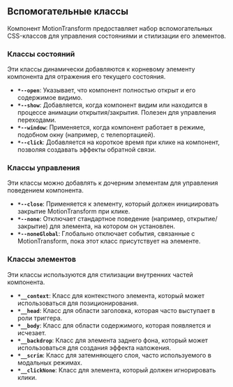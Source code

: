 ## Вспомогательные классы

Компонент MotionTransform предоставляет набор вспомогательных CSS-классов для управления состояниями и стилизации его элементов.

### Классы состояний

Эти классы динамически добавляются к корневому элементу компонента для отражения его текущего состояния.

- **`*--open`**: Указывает, что компонент полностью открыт и его содержимое видимо.
- **`*--show`**: Добавляется, когда компонент видим или находится в процессе анимации открытия/закрытия. Полезен для управления переходами.
- **`*--window`**: Применяется, когда компонент работает в режиме, подобном окну (например, с телепортацией).
- **`*--click`**: Добавляется на короткое время при клике на компонент, позволяя создавать эффекты обратной связи.

### Классы управления

Эти классы можно добавлять к дочерним элементам для управления поведением компонента.

- **`*--close`**: Применяется к элементу, который должен инициировать закрытие MotionTransform при клике.
- **`*--none`**: Отключает стандартное поведение (например, открытие/закрытие) для элемента, на котором он установлен.
- **`*--noneGlobal`**: Глобально отключает события, связанные с MotionTransform, пока этот класс присутствует на элементе.

### Классы элементов

Эти классы используются для стилизации внутренних частей компонента.

- **`*__context`**: Класс для контекстного элемента, который может использоваться для позиционирования.
- **`*__head`**: Класс для области заголовка, которая часто выступает в роли триггера.
- **`*__body`**: Класс для области содержимого, которая появляется и исчезает.
- **`*__backdrop`**: Класс для элемента заднего фона, который может использоваться для создания эффекта наложения.
- **`*__scrim`**: Класс для затемняющего слоя, часто используемого в модальных режимах.
- **`*__clickNone`**: Класс для элемента, который должен игнорировать клики.

